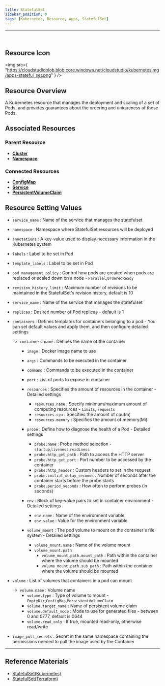 ```yaml
---
title: StatefulSet
sidebar_position: 0
tags: [Kubernetes, Resource, Apps, StatefulSet]
---
```



<hr />
<br />


## Resource Icon

<img
    src={
        "https://cloudstudioblob.blob.core.windows.net/cloudstudio/kubernetesImg/apps-stateful_set.png"
    }
/>

## Resource Overview

A Kubernetes resource that manages the deployment and scaling of a set of Pods, and provides guarantees about the ordering and uniqueness of these Pods.

## Associated Resources

### Parent Resource

-   [**Cluster**](https://docs.cstudio.app/en/docs/resource/kubernetes/Base/Cluster)
-   [**Namespace**](https://docs.cstudio.app/en/docs/resource/kubernetes/Core/Namespace)

### Connected Resources

-   [**ConfigMap**](https://docs.cstudio.app/en/docs/resource/kubernetes/Core/ConfigMap)
-   [**Service**](https://docs.cstudio.app/en/docs/resource/kubernetes/Core/Service)
-   [**PersistentVolumeClaim**](https://docs.cstudio.app/en/docs/resource/kubernetes/Core/PersistentVolumeClaim)

## Resource Setting Values

-   `service_name` : Name of the service that manages the statefulset
-   `namespace` : Namespace where StatefulSet resources will be deployed
-   `annotations` : A key-value used to display necessary information in the Kubernetes system
-   `labels` : Label to be set in Pod
-   `template_labels` : Label to be set in Pod
-   `pod_management_policy` : Control how pods are created when pods are replaced or scaled down on a node - `Parallel`,`OrderedReady`
-   `revision_history_limit` : Maximum number of revisions to be maintained in the StatefulSet's revision history, default is 10
-   `service_name` : Name of the service that manages the statefulset
-   `replicas` : Desired number of Pod replicas - default is 1

-   `containers` : Defines templates for containers belonging to a pod - You can set default values and apply them, and then configure detailed settings 
    -   `containers.name` : Defines the name of the container
        -   `image` : Docker image name to use
        -   `args` : Commands to be executed in the container
        -   `command` : Commands to be executed in the container
        -   `port` : List of ports to expose in container

        -   `resources` : Specifies the amount of resources in the container  - Detailed settings
            -   `resources.name` : Specify minimum/maximum amount of computing resources   - `Limits`, `requests`     
            -   `resources.cpu` : Specifies the amount of cpu(m)   
            -   `resources.memory` : Specifies the amount of memory(Mi)

        -   `probe` : Define how to diagnose the health of a Pod  - Detailed settings
            -   `probe.name` : Probe method selection - `startup`,`liveness`,`readiness`
            -   `probe.http_get_path` : Path to access the HTTP server
            -   `probe.http_get_port` : Port number to be accessed by the container
            -   `probe.http_header` : Custom headers to set in the request
            -   `probe.initial_delay_seconds` : Number of seconds after the container starts before the probe starts
            -   `probe.period_seconds` : How often to perform probes (in seconds)

        -   `env` : Block of key-value pairs to set in container environment - Detailed settings
            -   `env.name` : Name of the environment variable
            -   `env.value` : Value for the environment variable

        -   `volume_mount` : The pod volume to mount on the container's file system - Detailed settings
            -   `volume_mount.name` : Name of the volume mount
            -   `volume_mount.path` 
                -   `volume_mount.path.mount_path` : Path within the container where the volume should be mounted
                -   `volume_mount.path.sub_path` : Path within the container where the volume should be mounted
            
-   `volume` : List of volumes that containers in a pod can mount
    - `volume.name` : Volume name
        -   `volume.type` : Type of volume to mount - `EmptyDir`,`ConfigMap`,`PersistentVolumeClaim`
        -   `volume.target_name` : Name of persistent volume claim
        -   `volume.default_mode` : Mode to use for generated files - between 0 and 0777, default is 0644
        -   `volume.read_only` : If true, mounted read-only, otherwise read/write

-   `image_pull_secrets` : Secret in the same namespace containing the permissions needed to pull the image used by the Container

---

## Reference Materials

-   [StatefulSet(Kubernetes)](https://kubernetes.io/en/docs/concepts/workloads/controllers/statefulset/)
-   [StatefulSet(Terraform)](https://registry.terraform.io/providers/hashicorp/kubernetes/latest/en/docs/resources/stateful_set)
